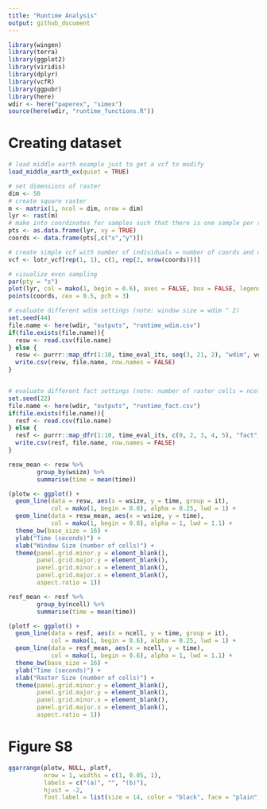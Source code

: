 ```yaml
---
title: "Runtime Analysis"
output: github_document
---
```

```r
library(wingen)
library(terra)
library(ggplot2)
library(viridis)
library(dplyr)
library(vcfR)
library(ggpubr)
library(here)
wdir <- here("paperex", "simex")
source(here(wdir, "runtime_functions.R"))
```


# Creating dataset

```r
# load middle earth example just to get a vcf to modify
load_middle_earth_ex(quiet = TRUE)

# set dimensions of raster
dim <- 50
# create square raster
m <- matrix(1, ncol = dim, nrow = dim)
lyr <- rast(m)
# make into coordinates for samples such that there is one sample per raster cell
pts <- as.data.frame(lyr, xy = TRUE)
coords <- data.frame(pts[,c("x","y")])

# create simple vcf with number of individuals = number of coords and only one site
vcf <- lotr_vcf[rep(1, 1), c(1, rep(2, nrow(coords)))]

# visualize even sampling
par(pty = "s")
plot(lyr, col = mako(1, begin = 0.6), axes = FALSE, box = FALSE, legend = FALSE)
points(coords, cex = 0.5, pch = 3)
```


```r

# evaluate different wdim settings (note: window size = wdim ^ 2)
set.seed(44)
file.name <- here(wdir, "outputs", "runtime_wdim.csv")
if(file.exists(file.name)){
  resw <- read.csv(file.name)
} else {
  resw <- purrr::map_dfr(1:10, time_eval_its, seq(3, 21, 2), "wdim", vcf, coords, lyr)
  write.csv(resw, file.name, row.names = FALSE)
}


# evaluate different fact settings (note: number of raster cells = ncell(aggregate(lyr, fact)))
set.seed(22)
file.name <- here(wdir, "outputs", "runtime_fact.csv")
if(file.exists(file.name)){
  resf <- read.csv(file.name)
} else {
  resf <- purrr::map_dfr(1:10, time_eval_its, c(0, 2, 3, 4, 5), "fact", vcf, coords, lyr)
  write.csv(resf, file.name, row.names = FALSE)
}

```

```r
resw_mean <- resw %>% 
        group_by(wsize) %>% 
        summarise(time = mean(time))

(plotw <- ggplot() +
  geom_line(data = resw, aes(x = wsize, y = time, group = it), 
            col = mako(1, begin = 0.8), alpha = 0.25, lwd = 1) +
  geom_line(data = resw_mean, aes(x = wsize, y = time), 
            col = mako(1, begin = 0.8), alpha = 1, lwd = 1.1) +
  theme_bw(base_size = 16) + 
  ylab("Time (seconds)") +
  xlab("Window Size (number of cells)") +
  theme(panel.grid.minor.y = element_blank(), 
        panel.grid.major.y = element_blank(),
        panel.grid.minor.x = element_blank(), 
        panel.grid.major.x = element_blank(),
        aspect.ratio = 1))
```



```r
resf_mean <- resf %>% 
        group_by(ncell) %>% 
        summarise(time = mean(time))

(plotf <- ggplot() +
  geom_line(data = resf, aes(x = ncell, y = time, group = it), 
            col = mako(1, begin = 0.6), alpha = 0.25, lwd = 1) +
  geom_line(data = resf_mean, aes(x = ncell, y = time),
            col = mako(1, begin = 0.6), alpha = 1, lwd = 1.1) +
  theme_bw(base_size = 16) + 
  ylab("Time (seconds)") +
  xlab("Raster Size (number of cells)") +
  theme(panel.grid.minor.y = element_blank(), 
        panel.grid.major.y = element_blank(),
        panel.grid.minor.x = element_blank(), 
        panel.grid.major.x = element_blank(),
        aspect.ratio = 1))

```
# Figure S8 
```r
ggarrange(plotw, NULL, plotf, 
          nrow = 1, widths = c(1, 0.05, 1),
          labels = c("(a)", "", "(b)"), 
          hjust = -2,
          font.label = list(size = 14, color = "black", face = "plain", family = NULL))
```

